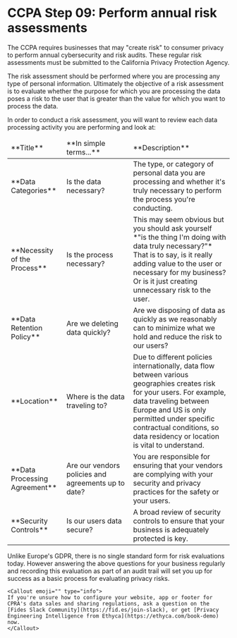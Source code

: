 
# CCPA Step 09: Perform annual risk assessments

The CCPA requires businesses that may "create risk" to consumer privacy to perform annual cybersecurity and risk audits. These regular risk assessments must be submitted to the California Privacy Protection Agency. 

The risk assessment should be performed where you are processing any type of personal information. Ultimately the objective of a risk assessment is to evaluate whether the purpose for which you are processing the data poses a risk to the user that is greater than the value for which you want to process the data. 

In order to conduct a risk assessment, you will want to review each data processing activity you are performing and look at:

<table>
    <thead>
        <tr>
            <td width="25%">**Title**</td>
            <td width="30%">**In simple terms...**</td>
            <td width="45%">**Description**</td>
        </tr>
    </thead>
    <tbody>
        <tr>
            <td>**Data Categories**</td>
            <td>Is the data necessary?</td>
            <td>The type, or category of personal data you are processing and whether it's truly necessary to perform the process you're conducting.</td>
        </tr>
         <tr>
            <td>**Necessity of the Process**</td>
            <td>Is the process necessary?</td>
            <td>This may seem obvious but you should ask yourself *"is the thing I'm doing with data truly necessary?"* That is to say, is it really adding value to the user or necessary for my business? Or is it just creating unnecessary risk to the user.</td>
        </tr>
         <tr>
            <td>**Data Retention Policy**</td>
            <td>Are we deleting data quickly?</td>
            <td>Are we disposing of data as quickly as we reasonably can to minimize what we hold and reduce the risk to our users? </td>
        </tr>
        <tr>
            <td>**Location**</td>
            <td>Where is the data traveling to?</td>
            <td>Due to different policies internationally, data flow between various geographies creates risk for your users. For example, data traveling between Europe and US is only permitted under specific contractual conditions, so data residency or location is vital to understand.</td>
        </tr>
        <tr>
            <td>**Data Processing Agreement**</td>
            <td>Are our vendors policies and agreements up to date?</td>
            <td>You are responsible for ensuring that your vendors are complying with your security and privacy practices for the safety or your users.</td>
        </tr>
        <tr>
            <td>**Security Controls**</td>
            <td>Is our users data secure?</td>
            <td>A broad review of security controls to ensure that your business is adequately protected is key.</td>
        </tr>
    </tbody>
</table>

Unlike Europe's GDPR, there is no single standard form for risk evaluations today. However answering the above questions for your business regularly and recording this evaluation as part of an audit trail will set you up for success as a basic process for evaluating privacy risks.
    
    <Callout emoji="" type="info">
    If you're unsure how to configure your website, app or footer for CPRA's data sales and sharing regulations, ask a question on the [Fides Slack Community](https://fid.es/join-slack), or get [Privacy Engineering Intelligence from Ethyca](https://ethyca.com/book-demo) now.
    </Callout>